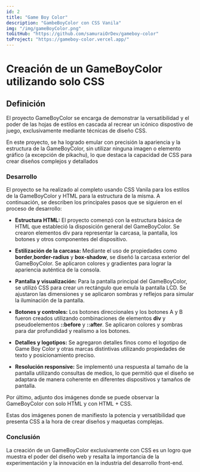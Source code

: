```yaml
---
id: 2
title: "Game Boy Color"
description: "GambeBoyColor con CSS Vanila"
img: "/img/gameBoyColor.png"
toGitHub: "https://github.com/samuraiOrDev/gameboy-color"
toProject: "https://gameboy-color.vercel.app/"
---
```


# Creación de un GameBoyColor utilizando solo CSS

<ComponentDate date="04-07-2023" time="5 minutos" />
<Link href="https://gameboy-color.vercel.app/" />

## Definición

El proyecto <HighlightedCode>GameBoyColor</HighlightedCode> se encarga de demonstrar la versatibilidad y el poder de las hojas de estilos en cascada al recrear un icónico dispostivo de juego, exclusivamente mediante técnicas de diseño CSS.

En este proyecto, se ha logrado emular con precisión la apariencia y la estructura de la GameBoyColor, sin utilizar ninguna imagen o elemento gráfico (a excepción de pikachu), lo que destaca la capacidad de CSS para crear diseños complejos y detallados

### Desarrollo

El proyecto se ha realizado al completo usando <HighlightedCode>CSS</HighlightedCode> Vanila para los estilos de la GameBoyColor y <HighlightedCode>HTML</HighlightedCode> para la estructura de la misma.
A continuación, se describen los principales pasos que se siguieron en el proceso de desarrollo:

- <strong>Estructura HTML:</strong> El proyecto comenzó con la estructura básica
  de HTML que estableció la disposición general del GameBoyColor. Se crearon elementos
  div para representar la carcasa, la pantalla, los botones y otros componentes del
  dispositivo.

- <strong>Estilización de la carcasa:</strong> Mediante el uso de propiedades como
  <b>border</b>,<b>border-radius</b> y <b>box-shadow</b>, se diseñó la carcasa
  exterior del GameBoyColor. Se aplicaron colores y gradientes para lograr la
  apariencia auténtica de la consola.

- <strong> Pantalla y visualización:</strong> Para la pantalla principal del GameBoyColor,
  se utilizó CSS para crear un rectángulo que emula la pantalla LCD. Se ajustaron
  las dimensiones y se aplicaron sombras y reflejos para simular la iluminación de
  la pantalla.

- <strong>Botones y controles:</strong> Los botones direccionales y los botones
  <HighlightedCode>A</HighlightedCode> y <HighlightedCode>B</HighlightedCode> fueron
  creados utilizando combinaciones de elementos <b>div</b> y pseudoelementos
  <b>::before</b> y <b>::after</b>. Se aplicaron colores y sombras para dar
  profundidad y realismo a los botones.

- <strong>Detalles y logotipos:</strong> Se agregaron detalles finos como el logotipo
  de Game Boy Color y otras marcas distintivas utilizando propiedades de texto y
  posicionamiento preciso.

- <strong>Resolución responsive:</strong> Se implementó una respuesta al tamaño de
  la pantalla utilizando consultas de medios, lo que permitió que el diseño se adaptara
  de manera coherente en diferentes dispositivos y tamaños de pantalla.

Por último, adjunto dos imágenes donde se puede observar la GameBoyColor con solo HTML y con HTML + CSS.

<ImgPikachu />

Estas dos imágenes ponen de manifiesto la potencia y versatibilidad que presenta CSS a la hora de crear diseños y maquetas complejas.

### Conclusión

La creación de un GameBoyColor exclusivamente con CSS es un logro que muestra el poder del diseño web y resalta la importancia de la experimentación y la innovación en la industria del desarrollo front-end.
